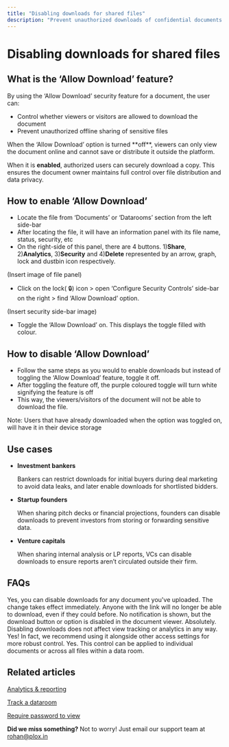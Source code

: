 ```yaml
---
title: "Disabling downloads for shared files"
description: "Prevent unauthorized downloads of confidential documents by using this feature. If the target is outreach and awareness for a sales doc, product catalogue, enable downloads for better results."
---
```


# Disabling downloads for shared files

## What is the ‘Allow Download’ feature?

By using the ‘Allow Download’ security feature for a document, the user can:

- Control whether viewers or visitors are allowed to download the document
- Prevent unauthorized offline sharing of sensitive files

<Info>
  When the ‘Allow Download’ option is turned **off**, viewers can only view the document online and cannot save or distribute it outside the platform.
</Info>

When it is **enabled**, authorized users can securely download a copy. This ensures the document owner maintains full control over file distribution and data privacy.

## How to enable ‘Allow Download’

- Locate the file from ‘Documents’ or ‘Datarooms’ section from the left side-bar
- After locating the file, it will have an information panel with its file name, status, security, etc
- On the right-side of this panel, there are 4 buttons. 1)**Share**, 2)**Analytics**, 3)**Security** and 4)**Delete** represented by an arrow, graph, lock and dustbin icon respectively.

(Insert image of file panel)

- Click on the lock( 🔒) icon \> open ‘Configure Security Controls’ side-bar on the right \> find ‘Allow Download’ option.

(Insert security side-bar image)

- Toggle the ‘Allow Download’ on. This displays the toggle filled with colour.

## How to disable ‘Allow Download’

- Follow the same steps as you would to enable downloads but instead of toggling the ‘Allow Download’ feature, toggle it off. 
- After toggling the feature off, the purple coloured toggle will turn white signifying the feature is off
- This way, the viewers/visitors of the document will not be able to download the file. 

<Note>
  Note: Users that have already downloaded when the option was toggled on, will have it in their device storage
</Note>

## Use cases

- **Investment bankers**

  Bankers can restrict downloads for initial buyers during deal marketing to avoid data leaks, and later enable downloads for shortlisted bidders.
- **Startup founders**

  When sharing pitch decks or financial projections, founders can disable downloads to prevent investors from storing or forwarding sensitive data.
- **Venture capitals**

  When sharing internal analysis or LP reports, VCs can disable downloads to ensure reports aren’t circulated outside their firm.

## FAQs

<Accordion title="Can I disable downloads for any document?">
  Yes, you can disable downloads for any document you've uploaded.
</Accordion>

<Accordion title="What happens if I disable downloads after I’ve shared the link?">
  The change takes effect immediately. Anyone with the link will no longer be able to download, even if they could before.
</Accordion>

<Accordion title="Will the viewer be notified that downloads are disabled?">
  No notification is shown, but the download button or option is disabled in the document viewer.
</Accordion>

<Accordion title="Can I still see analytics if downloads are turned off?">
  Absolutely. Disabling downloads does not affect view tracking or analytics in any way.
</Accordion>

<Accordion title="Can I combine this with other controls like password or OTP?">
  Yes! In fact, we recommend using it alongside other access settings for more robust control.
</Accordion>

<Accordion title="Can I disable downloads inside a data room too?">
  Yes. This control can be applied to individual documents or across all files within a data room.
</Accordion>

## Related articles

[Analytics & reporting](https://help.plox.in/data-rooms/analytics-reporting)

[Track a dataroom](https://help.plox/data-rooms/track-a-dataroom)

[Require password to view](https://help.plox.in/access-controls/require-password-to-view)

**Did we miss something?** Not to worry! Just email our support team at [rohan@plox.in](mailto:rohan@plox.in)